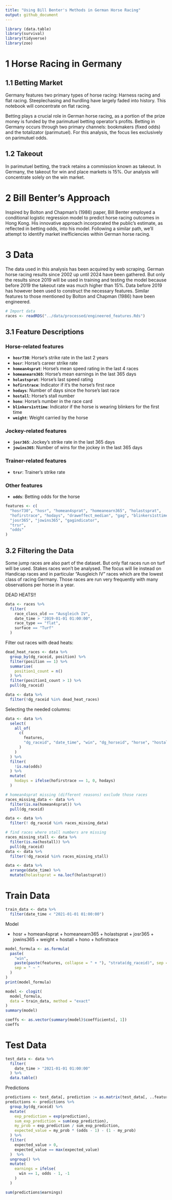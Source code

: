 ```yaml
---
title: "Using Bill Benter's Methods in German Horse Racing"
output: github_document
---
```


```r
library (data.table)
library(survival)
library(tidyverse)
library(zoo)
```


# 1 Horse Racing in Germany

## 1.1 Betting Market

Germany features two primary types of horse racing: Harness racing and flat racing. Steeplechasing and hurdling have largely faded into history. This notebook will concentrate on flat racing. 

Betting plays a crucial role in German horse racing, as a portion of the prize money is funded by the parimutuel betting operator's profits. Betting in Germany occurs through two primary channels: bookmakers (fixed odds) and the totalizator (parimutuel). For this analysis, the focus lies exclusively on parimutuel odds.


## 1.2 Takeout

In parimutuel betting, the track retains a commission known as takeout. In Germany, the takeout for win and place markets is 15%. Our analysis will concentrate solely on the win market.


# 2 Bill Benter's Approach

Inspired by Bolton and Chapman's (1986) paper, Bill Benter employed a conditional logistic regression model to predict horse racing outcomes in Hong Kong. His innovative approach incorporated the public's estimate, as reflected in betting odds, into his model. Following a similar path, we'll attempt to identify market inefficiencies within German horse racing. 


# 3 Data

The data used in this analysis has been acquired by web scraping. German horse racing results since 2002 up until 2024 have been gathered. But only the results since 2019 will be used in training and testing the model because before 2019 the takeout rate was much higher than 15%. Data before 2019 has however been used to construct the necessary features. Similar features to those mentioned by Bolton and Chapman (1986) have been engineered.

```r
# Import data
races <- readRDS("../data/processed/engineered_features.Rds")
```


## 3.1 Feature Descriptions

### Horse-related features

* **`hosr730`**: Horse's strike rate in the last 2 years
* **`hosr`**: Horse's career strike rate
* **`homean4sprat`**: Horse's mean speed rating in the last 4 races
* **`homeanearn365`**: Horse's mean earnings in the last 365 days
* **`holastsprat`**: Horse's last speed rating
* **`hofirstrace`**: Indicator if it's the horse's first race
* **`hodays`**: Number of days since the horse's last race
* **`hostall`**: Horse's stall number
* **`hono`**: Horse's number in the race card
* **`blinkers1sttime`**: Indicator if the horse is wearing blinkers for the first time
* **`weight`**: Weight carried by the horse


### Jockey-related features

* **`josr365`**: Jockey's strike rate in the last 365 days
* **`jowins365`**: Number of wins for the jockey in the last 365 days


### Trainer-related features

* **`trsr`**: Trainer's strike rate


### Other features

* **`odds`**: Betting odds for the horse



```r
features <- c(
  "hosr730", "hosr", "homean4sprat", "homeanearn365", "holastsprat",
  "hofirstrace", "hodays", "draweffect_median", "gag", "blinkers1sttime", "weight",
  "josr365", "jowins365", "gagindicator", 
  "trsr",
  "odds"
)
```



## 3.2 Filtering the Data

Some jump races are also part of the dataset. But only flat races run on turf will be used. Stakes races won't be analysed. The focus will lie instead on Handicap races and in particular "Ausgleich IV" races which are the lowest class of racing Germany. Those races are run very frequently with many observations per horse in a year. 


DEAD HEATS!!


```r
data <- races %>% 
  filter(
    race_class_old == "Ausgleich IV",
    date_time > "2019-01-01 01:00:00",
    race_type == "flat",
    surface == "Turf"
  ) 
```

Filter out races with dead heats:
```r
dead_heat_races <- data %>% 
  group_by(dg_raceid, position) %>%
  filter(position == 1) %>% 
  summarise(
    position1_count = n()
  ) %>% 
  filter(position1_count > 1) %>% 
  pull(dg_raceid)

data <- data %>% 
  filter(!dg_raceid %in% dead_heat_races)
```



Selecting the needed columns:
```r
data <- data %>% 
  select(
    all_of(
      c(
        features,
        "dg_raceid", "date_time", "win", "dg_horseid", "horse", "hostall"
      )
    )
  ) %>% 
  filter(
    !is.na(odds)
  ) %>% 
  mutate(
    hodays = ifelse(hofirstrace == 1, 0, hodays)
  )
```




```r
# homean4sprat missing (different reasons) exclude those races
races_missing_data <- data %>% 
  filter(is.na(homean4sprat)) %>% 
  pull(dg_raceid)

data <- data %>% 
  filter(! dg_raceid %in% races_missing_data)

# find races where stall numbers are missing
races_missing_stall <- data %>%  
  filter(is.na(hostall)) %>% 
  pull(dg_raceid)
data <- data %>% 
  filter(!dg_raceid %in% races_missing_stall)

data <- data %>% 
  arrange(date_time) %>% 
  mutate(holastsprat = na.locf(holastsprat))
```


# Train Data

```r
train_data <- data %>% 
  filter(date_time < "2021-01-01 01:00:00")
```

Model

 + hosr + homean4sprat + homeanearn365 + holastsprat + josr365 + 
    jowins365 + weight + hostall + hono + hofirstrace

```r

model_formula <- as.formula(
  paste(
    "win",
    paste(paste(features, collapse = " + "), "strata(dg_raceid)", sep = " + "),
    sep = " ~ "
  )
)
print(model_formula)
```



```r
model <- clogit(
  model_formula,
  data = train_data, method = "exact"
)
summary(model)
```


```r
coeffs <- as.vector(summary(model)$coefficients[, 1])
coeffs
```



# Test Data

```r
test_data <- data %>% 
  filter(
    date_time > "2021-01-01 01:00:00" 
  ) %>% 
  data.table()
```

Predictions

```r
predictions <- test_data[, prediction := as.matrix(test_data[, ..features]) %*% coeffs]
predictions <- predictions %>% 
  group_by(dg_raceid) %>% 
  mutate(
    exp_prediction = exp(prediction),
    sum_exp_prediction = sum(exp_prediction),
    my_prob = exp_prediction / sum_exp_prediction,
    expected_value = my_prob * (odds - 1) - (1 - my_prob)
  ) %>% 
  filter(
    expected_value > 0,
    expected_value == max(expected_value)
  )  %>% 
  ungroup() %>% 
  mutate(
    earnings = ifelse(
      win == 1, odds - 1, -1
    )
  )

sum(predictions$earnings)
```

```r

```





